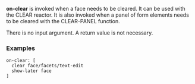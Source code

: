 '''on-clear''' is invoked when a face needs to be cleared. It can be used with the CLEAR reactor. It is also invoked when a panel of form elements needs to be cleared with the CLEAR-PANEL function.

There is no input argument. A return value is not necessary.

===Examples===

<pre>
on-clear: [
  clear face/facets/text-edit
  show-later face
]
</pre>